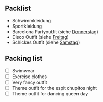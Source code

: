 
::: {.content-visible when-profile="deutsch"}

## Packlist

- Schwimmkleidung 
- Sportkleidung
- Barcelona Partyoutfit (siehe [Donnerstag](/program/days/thursday))
- Disco Outfit (siehe [Freitag](/program/days/friday))
- Schickes Outfit (siehe [Samstag](/program/days/saturday))

:::


::: {.content-visible when-profile="english"}

## Packing list

- [ ] Swimwear
- [ ] Exercise clothes
- [ ] Very fancy outfit
- [ ] Theme outfit for the espit chupitos night
- [ ] Theme outfit for dancing queen day

:::
